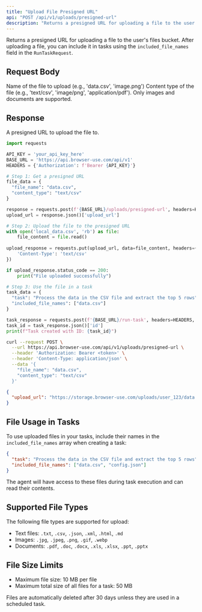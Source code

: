 ```yaml
---
title: "Upload File Presigned URL"
api: "POST /api/v1/uploads/presigned-url"
description: "Returns a presigned URL for uploading a file to the user's files bucket"
---
```


Returns a presigned URL for uploading a file to the user's files bucket. After uploading a file, you can include it in tasks using the `included_file_names` field in the `RunTaskRequest`.

## Request Body

<ParamField body="file_name" type="string" required>
  Name of the file to upload (e.g., 'data.csv', 'image.png')
</ParamField>
<ParamField body="content_type" type="string" required>
  Content type of the file (e.g., 'text/csv', 'image/png', 'application/pdf'). Only images and documents are supported.
</ParamField>

## Response

<ResponseField name="upload_url" type="string">
  A presigned URL to upload the file to.
</ResponseField>

<RequestExample>

```python python
import requests

API_KEY = 'your_api_key_here'
BASE_URL = 'https://api.browser-use.com/api/v1'
HEADERS = {'Authorization': f'Bearer {API_KEY}'}

# Step 1: Get a presigned URL
file_data = {
  "file_name": "data.csv",
  "content_type": "text/csv"
}

response = requests.post(f'{BASE_URL}/uploads/presigned-url', headers=HEADERS, json=file_data)
upload_url = response.json()['upload_url']

# Step 2: Upload the file to the presigned URL
with open('local_data.csv', 'rb') as file:
    file_content = file.read()
    
upload_response = requests.put(upload_url, data=file_content, headers={
    'Content-Type': 'text/csv'
})

if upload_response.status_code == 200:
    print("File uploaded successfully")

# Step 3: Use the file in a task
task_data = {
  "task": "Process the data in the CSV file and extract the top 5 rows",
  "included_file_names": ["data.csv"]
}

task_response = requests.post(f'{BASE_URL}/run-task', headers=HEADERS, json=task_data)
task_id = task_response.json()['id']
print(f"Task created with ID: {task_id}")
```

```bash curl
curl --request POST \
  --url https://api.browser-use.com/api/v1/uploads/presigned-url \
  --header 'Authorization: Bearer <token>' \
  --header 'Content-Type: application/json' \
  --data '{
    "file_name": "data.csv",
    "content_type": "text/csv"
  }'
```

</RequestExample>

<ResponseExample>

```json 200
{
  "upload_url": "https://storage.browser-use.com/uploads/user_123/data.csv?signature=..."
}
```

</ResponseExample>

## File Usage in Tasks

To use uploaded files in your tasks, include their names in the `included_file_names` array when creating a task:

```json
{
  "task": "Process the data in the CSV file and extract the top 5 rows",
  "included_file_names": ["data.csv", "config.json"]
}
```

The agent will have access to these files during task execution and can read their contents.

## Supported File Types

The following file types are supported for upload:

- Text files: `.txt`, `.csv`, `.json`, `.xml`, `.html`, `.md`
- Images: `.jpg`, `.jpeg`, `.png`, `.gif`, `.webp`
- Documents: `.pdf`, `.doc`, `.docx`, `.xls`, `.xlsx`, `.ppt`, `.pptx`

## File Size Limits

- Maximum file size: 10 MB per file
- Maximum total size of all files for a task: 50 MB

<Note>
Files are automatically deleted after 30 days unless they are used in a scheduled task.
</Note> 
